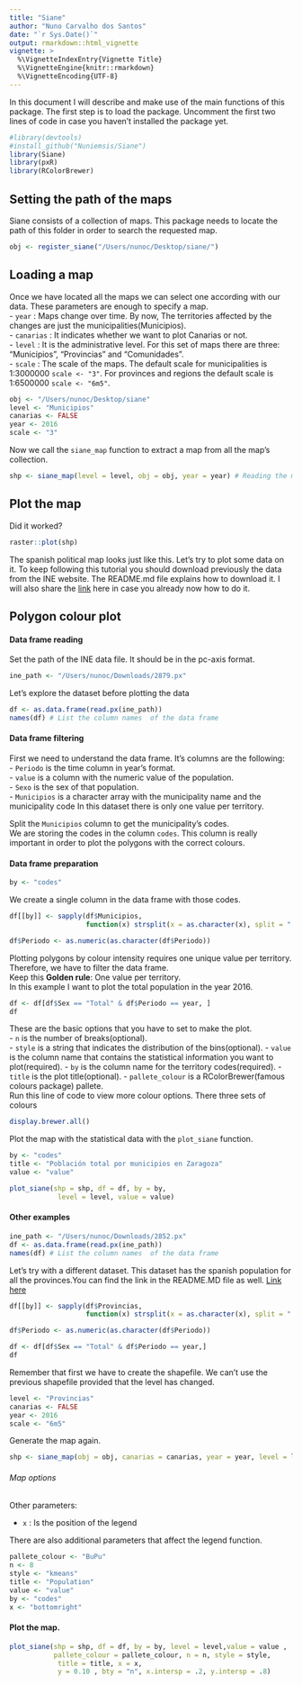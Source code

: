 ```yaml
---
title: "Siane"
author: "Nuno Carvalho dos Santos"
date: "`r Sys.Date()`"
output: rmarkdown::html_vignette
vignette: >
  %\VignetteIndexEntry{Vignette Title}
  %\VignetteEngine{knitr::rmarkdown}
  %\VignetteEncoding{UTF-8}
---
```


In this document I will describe and make use of the main functions of this package. The first step is to load the package. Uncomment the first two lines of code in case you haven't installed the package yet.


```r
#library(devtools)
#install_github("Nuniemsis/Siane")
library(Siane)
library(pxR)
library(RColorBrewer)

```

## Setting the path of the maps

Siane consists of a collection of maps. This package needs to locate the path of this folder in order to search the requested map.

```r
obj <- register_siane("/Users/nunoc/Desktop/siane/")
```

## Loading a map

Once we have located all the maps we can select one according with our data.
These parameters are enough to specify a map.  
  - `year` : Maps change over time. By now, The territories affected by the changes are just the municipalities(Municipios).  
  - `canarias` : It indicates whether we want to plot Canarias or not.  
  - `level` : It is the administrative level. For this set of maps there are three: "Municipios", "Provincias" and "Comunidades".  
  - `scale` : The scale of the maps. The default scale for municipalities is 1:3000000 `scale <- "3" `. For provinces and regions the default scale is 1:6500000 `scale <- "6m5"`.

```r
obj <- "/Users/nunoc/Desktop/siane"
level <- "Municipios"
canarias <- FALSE
year <- 2016
scale <- "3"
```

Now we call the `siane_map` function to extract a map from all the map's collection.

```r
shp <- siane_map(level = level, obj = obj, year = year) # Reading the map from the maps collection
```

## Plot the map

Did it worked?

```r
raster::plot(shp)
```

The spanish political map looks just like this.  Let's try to plot some data on it. To keep following this tutorial you should download previously the data from the INE website. The README.md file explains how to download it. I will also share the [link](http://www.ine.es/jaxiT3/Tabla.htm?t=2879) here in case you already now how to do it.

## Polygon colour plot


#### Data frame reading 

Set the path of the INE data file. It should be in the pc-axis format.
```r
ine_path <- "/Users/nunoc/Downloads/2879.px"
```

Let's explore the dataset before plotting the data
```r
df <- as.data.frame(read.px(ine_path))
names(df) # List the column names  of the data frame
```

#### Data frame filtering 

First we need to understand the data frame. It's columns are the following:  
- `Periodo` is the time column in year's format.  
- `value` is a column with the numeric value of the population.  
- `Sexo` is the sex of that population.  
- `Municipios` is a character array with the municipality name and the municipality code
In this dataset there is only one value per territory.

Split the `Municipios` column to get the municipality's codes.  
We are storing the codes in the column `codes`. This column is really important in order to plot the polygons with the correct colours. 


#### Data frame preparation 

```r
by <- "codes"
```

We create a single column in the data frame with those codes.
```r
df[[by]] <- sapply(df$Municipios,
                   function(x) strsplit(x = as.character(x), split = " ")[[1]][1])
```

```r
df$Periodo <- as.numeric(as.character(df$Periodo))
```

Plotting polygons by colour intensity requires one unique value per territory.
Therefore, we have to filter the data frame.  
Keep this __Golden rule__: One value per territory.  
In this example I want to plot the total population in the year 2016.   
```r
df <- df[df$Sex == "Total" & df$Periodo == year, ]
df
```

These are the basic options that you have to set to make the plot.  
- `n` is the number of breaks(optional).  
- `style` is a string that indicates the distribution of the bins(optional).
- `value` is the column name that contains the statistical information you want to plot(required).
- `by` is the column name for the territory codes(required).
- `title` is the plot title(optional).
- `pallete_colour` is a RColorBrewer(famous colours package) pallete.  
Run this line of code to view more colour options. There three sets of colours  
```r
display.brewer.all()
```
Plot the map with the statistical data with the `plot_siane` function.

```r
by <- "codes"
title <- "Población total por municipios en Zaragoza"
value <- "value"
```


```r
plot_siane(shp = shp, df = df, by = by,
            level = level, value = value)
```

#### Other examples

```r
ine_path <- "/Users/nunoc/Downloads/2852.px"
df <- as.data.frame(read.px(ine_path))
names(df) # List the column names  of the data frame
```

Let's try with a different dataset. This dataset has the spanish population for all the provinces.You can find the link in the README.MD file as well. [Link here](http://www.ine.es/jaxiT3/Tabla.htm?t=2852&L=0)
```r
df[[by]] <- sapply(df$Provincias,
                   function(x) strsplit(x = as.character(x), split = " ")[[1]][1])
```

```r
df$Periodo <- as.numeric(as.character(df$Periodo))
```

```r
df <- df[df$Sex == "Total" & df$Periodo == year,]
df
```

Remember that first we have to create the shapefile. We can't use the previous shapefile provided that the level has changed.

```r
level <- "Provincias"
canarias <- FALSE
year <- 2016
scale <- "6m5"
```

Generate the map again.  

```r
shp <- siane_map(obj = obj, canarias = canarias, year = year, level = level, scale = scale)
```
###### Map options


Other parameters:

- `x` : Is the position of the legend

There are also additional parameters that affect the legend function.

```r
pallete_colour <- "BuPu"
n <- 8
style <- "kmeans"
title <- "Population"
value <- "value"
by <- "codes"
x <- "bottomright"
```


#### Plot the map.

```r


plot_siane(shp = shp, df = df, by = by, level = level,value = value ,
           pallete_colour = pallete_colour, n = n, style = style,
            title = title, x = x,
            y = 0.10 , bty = "n", x.intersp = .2, y.intersp = .8)



```
